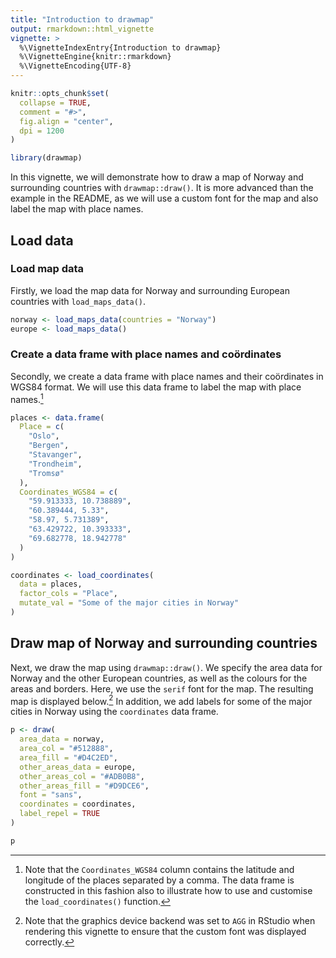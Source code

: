 ```yaml
---
title: "Introduction to drawmap"
output: rmarkdown::html_vignette
vignette: >
  %\VignetteIndexEntry{Introduction to drawmap}
  %\VignetteEngine{knitr::rmarkdown}
  %\VignetteEncoding{UTF-8}
---
```


```r
knitr::opts_chunk$set(
  collapse = TRUE,
  comment = "#>",
  fig.align = "center",
  dpi = 1200
)
```

```r
library(drawmap)
```

In this vignette, we will demonstrate how to draw a map of Norway and surrounding countries with `drawmap::draw()`. It is more advanced than the example in the README, as we will use a custom font for the map and also label the map with place names.

## Load data

### Load map data

Firstly, we load the map data for Norway and surrounding European countries with `load_maps_data()`.

```r
norway <- load_maps_data(countries = "Norway")
europe <- load_maps_data()
```

### Create a data frame with place names and coördinates

Secondly, we create a data frame with place names and their coördinates in WGS84 format. We will use this data frame to label the map with place names.^[Note that the `Coordinates_WGS84` column contains the latitude and longitude of the places separated by a comma. The data frame is constructed in this fashion also to illustrate how to use and customise the `load_coordinates()` function.]

```r
places <- data.frame(
  Place = c(
    "Oslo",
    "Bergen",
    "Stavanger",
    "Trondheim",
    "Tromsø"
  ),
  Coordinates_WGS84 = c(
    "59.913333, 10.738889",
    "60.389444, 5.33",
    "58.97, 5.731389",
    "63.429722, 10.393333",
    "69.682778, 18.942778"
  )
)

coordinates <- load_coordinates(
  data = places,
  factor_cols = "Place",
  mutate_val = "Some of the major cities in Norway"
)
```

## Draw map of Norway and surrounding countries

Next, we draw the map using `drawmap::draw()`. We specify the area data for Norway and the other European countries, as well as the colours for the areas and borders. Here, we use the `serif` font for the map. The resulting map is displayed below.^[Note that the graphics device backend was set to `AGG` in RStudio when rendering this vignette to ensure that the custom font was displayed correctly.] In addition, we add labels for some of the major cities in Norway using the `coordinates` data frame.

```r
p <- draw(
  area_data = norway,
  area_col = "#512888",
  area_fill = "#D4C2ED",
  other_areas_data = europe,
  other_areas_col = "#ADB0B8",
  other_areas_fill = "#D9DCE6",
  font = "sans",
  coordinates = coordinates,
  label_repel = TRUE
)

p
```
